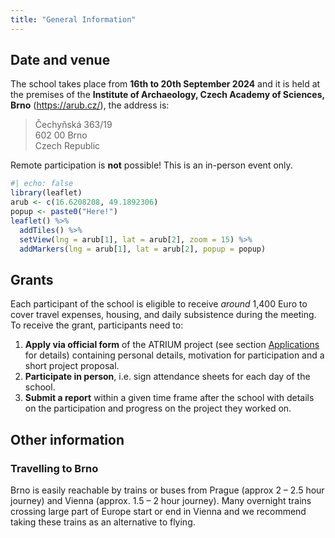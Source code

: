 ```yaml
---
title: "General Information"
---
```


## Date and venue

The school takes place from **16th to 20th September 2024** and it is held at the premises of the **Institute of Archaeology, Czech Academy of Sciences, Brno** ([https://arub.cz/](https://arub.cz/){.external}), the address is:

> Čechyňská 363/19  
> 602 00 Brno  
> Czech Republic

::: {.callout-note}
Remote participation is **not** possible!
This is an in-person event only.
:::

```r
#| echo: false
library(leaflet)
arub <- c(16.6208208, 49.1892306)
popup <- paste0("Here!")
leaflet() %>% 
  addTiles() %>% 
  setView(lng = arub[1], lat = arub[2], zoom = 15) %>% 
  addMarkers(lng = arub[1], lat = arub[2], popup = popup)
```

## Grants

Each participant of the school is eligible to receive *around* 1,400 Euro to cover travel expenses, housing, and daily subsistence during the meeting. 
To receive the grant, participants need to:

1. **Apply via official form** of the ATRIUM project (see section [Applications](applications.qmd) for details) containing personal details, motivation for participation and a short project proposal.
2. **Participate in person**, i.e. sign attendance sheets for each day of the school.
3. **Submit a report** within a given time frame after the school with details on the participation and progress on the project they worked on.

## Other information

### Travelling to Brno

Brno is easily reachable by trains or buses from Prague (approx 2 -- 2.5 hour journey) and Vienna (approx. 1.5 -- 2 hour journey). 
Many overnight trains crossing large part of Europe start or end in Vienna and we recommend taking these trains as an alternative to flying.

<!-- ### Accommodation -->

<!-- No accommodation is provided to participants. -->
<!-- Please arrange your accommodation in one of many cities hotels or hostels. -->
<!-- We will add some tips for places close to the venue. -->

<!-- ### Food -->
